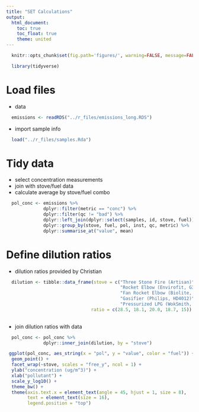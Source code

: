```yaml
---
title: "SET Calculations"
output:
  html_document:
    toc: true
    toc_float: true
    theme: united
---
```


```r
  knitr::opts_chunk$set(fig.path='figures/', warning=FALSE, message=FALSE, cache=FALSE)
```

```r
  library(tidyverse)
```

# Load files

* data

```r
  emissions <- readRDS("../r_files/emissions_long.RDS")
```

* import sample info

```r
  load("../r_files/samples.Rda")
```

# Tidy data

* select concentration measurements 
* join with stove/fuel data 
* calculate average by stove/fuel combo

```r
  pol_conc <- emissions %>%
              dplyr::filter(metric == "conc") %>%
              dplyr::filter(qc != "bad") %>%
              dplyr::left_join(dplyr::select(samples, id, stove, fuel)) %>%
              dplyr::group_by(stove, fuel, pol, inst, qc, metric) %>%
              dplyr::summarise_at("value", mean)
```

# Define dilution ratios

* dilution ratios provided by Christian 

```r
  dilution <- tibble::data_frame(stove = c("Three Stone Fire (Artisan)",
                                           "Rocket Elbow (Envirofit, G3300)",
                                           "Fan Rocket Elbow (Biolite, HomeStove)",
                                           "Gasifier (Philips, HD4012)",
                                           "Pressurized LPG (WokSmith, WS-C1-25K)"),
                                ratio = c(28.5, 18.1, 20.0, 18.7, 15)) 
                                           
```

* join dilution ratios with data

```r
  pol_conc <- pol_conc %>%
              dplyr::inner_join(dilution, by = "stove")
```

```r
 ggplot(pol_conc, aes_string(x = "pol", y = "value", color = "fuel")) +
  geom_point() + 
  facet_wrap(~stove, scales = "free_y", ncol = 1) +
  ylab("concentration (ug/m^3)") +
  xlab("pollutant") +
  scale_y_log10() +
  theme_bw() + 
  theme(axis.text.x = element_text(angle = 45, hjust = 1, size = 8),
        text = element_text(size = 16),
        legend.position = "top")
```

